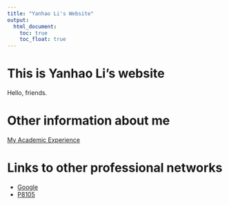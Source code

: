 ```yaml
---
title: "Yanhao Li's Website"
output: 
  html_document:
    toc: true
    toc_float: true
---
```


# This is Yanhao Li's website

Hello, friends.



# Other information about me

[My Academic Experience](academic_exp.html)

# Links to other professional networks

* [Google](http://www.google.com/)
* [P8105](http://p8105.com)